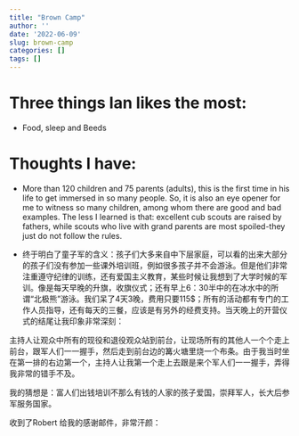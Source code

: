 ```yaml
---
title: "Brown Camp"
author: ''
date: '2022-06-09'
slug: brown-camp
categories: []
tags: []
---
```


# Three things Ian likes the most:
- Food, sleep and Beeds

# Thoughts I have:

- More than 120 children and 75 parents (adults), this is the first time in his life to get immersed in so many people. So, it is also an eye opener for me to witness so many children, among whom there are good and bad examples. The less I learned is that: excellent cub scouts are raised by fathers, while scouts who live with grand parents are most spoiled-they just do not follow the rules.

- 终于明白了童子军的含义：孩子们大多来自中下层家庭，可以看的出来大部分的孩子们没有参加一些课外培训班，例如很多孩子并不会游泳。但是他们非常注重遵守纪律的训练，还有爱国主义教育，某些时候让我想到了大学时候的军训。像是每天早晚的升旗，收旗仪式；还有早上6：30半中的在冰水中的所谓“北极熊”游泳。我们呆了4天3晚，费用只要115$；所有的活动都有专门的工作人员指导，还有每天的三餐，应该是有另外的经费支持。当天晚上的开营仪式的结尾让我印象非常深刻：

主持人让观众中所有的现役和退役观众站到前台，让现场所有的其他人一个个走上前台，跟军人们一一握手，然后走到前台边的篝火塘里烧一个布条。由于我当时坐在第一排的右边第一个，主持人让我第一个走上去跟是来个军人们一一握手，弄得我非常的错手不及。

我的猜想是：富人们出钱培训不那么有钱的人家的孩子爱国，崇拜军人，长大后参军服务国家。

收到了Robert 给我的感谢邮件，非常汗颜：
